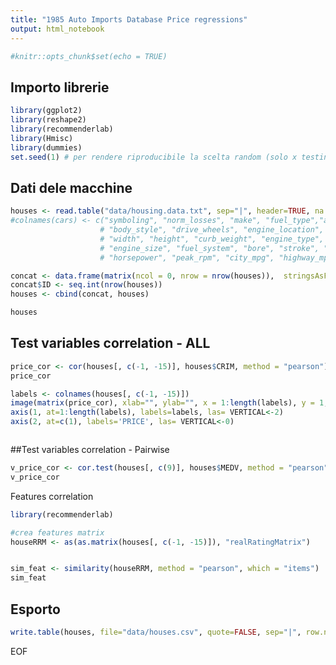 ---
title: "1985 Auto Imports Database Price regressions"
output: html_notebook
---

```{r setup, include=FALSE}
#knitr::opts_chunk$set(echo = TRUE)
```

## Importo librerie

```{r echo=FALSE}
library(ggplot2)
library(reshape2)
library(recommenderlab)
library(Hmisc)
library(dummies)
set.seed(1) # per rendere riproducibile la scelta random (solo x testing)
```

## Dati dele macchine

```{r echo=FALSE}

houses <- read.table("data/housing.data.txt", sep="|", header=TRUE, na.strings = c("?"), stringsAsFactors = FALSE)
#colnames(cars) <- c("symboling", "norm_losses", "make", "fuel_type","aspiration","num_doors",
                    # "body_style", "drive_wheels", "engine_location", "wheel_base", "length",
                    # "width", "height", "curb_weight", "engine_type", "num_cylinders",
                    # "engine_size", "fuel_system", "bore", "stroke", "compression_ratio",
                    # "horsepower", "peak_rpm", "city_mpg", "highway_mpg", "price")

concat <- data.frame(matrix(ncol = 0, nrow = nrow(houses)),  stringsAsFactors = FALSE)
concat$ID <- seq.int(nrow(houses))
houses <- cbind(concat, houses)

houses
```

## Test variables correlation - ALL

```{r echo=FALSE}
price_cor <- cor(houses[, c(-1, -15)], houses$CRIM, method = "pearson")
price_cor

labels <- colnames(houses[, c(-1, -15)])
image(matrix(price_cor), xlab="", ylab="", x = 1:length(labels), y = 1, axes=FALSE, main="Matrice Correlazioni per le feature delle case")
axis(1, at=1:length(labels), labels=labels, las= VERTICAL<-2)
axis(2, at=c(1), labels='PRICE', las= VERTICAL<-0)



```

##Test variables correlation - Pairwise

```{r}

v_price_cor <- cor.test(houses[, c(9)], houses$MEDV, method = "pearson")
v_price_cor

```

Features correlation 

```{r echo=F}
library(recommenderlab)

#crea features matrix
houseRRM <- as(as.matrix(houses[, c(-1, -15)]), "realRatingMatrix")


sim_feat <- similarity(houseRRM, method = "pearson", which = "items")
sim_feat


```

## Esporto 

```{r echo=FALSE}

write.table(houses, file="data/houses.csv", quote=FALSE, sep="|", row.names=FALSE)

```

EOF
